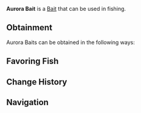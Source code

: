 {{BaitInfobox
|image          = Bait Aurora Bait.png
|rarity         = Mythical
|crates         = 
|angler_quests  = <!--TBD-->
|pref_luck      = 100
|univ_luck      = 30
|resilience     = 10
|lure           = -5
|ability        = 
}}
'''Aurora Bait''' is a {{Rarity|Mythical}} [[Bait]] that can be used in fishing.

== Obtainment ==
Aurora Baits can be obtained in the following ways:
<!--* [[Angler]] Quests, starting from the ?th completion-->

== Favoring Fish ==
{{Fish by Category Table|Aurora Bait-Loving Fish|event=1|show_location=1|hide_bait=1|resultsheader='''%PAGES%''' [[Fish]] prefer Aurora Baits:|noresultsheader=No fish prefer Aurora Baits.}}

== Change History ==
{{Change History|1.0}}

== Navigation ==
{{Bait Navbox}}